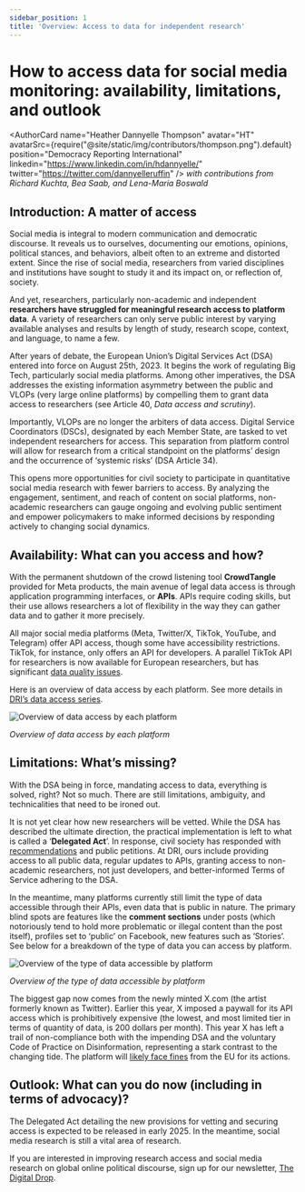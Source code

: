 ```yaml
---
sidebar_position: 1
title: 'Overview: Access to data for independent research'
---
```


# How to access data for social media monitoring: availability, limitations, and outlook

<LevelChip level="Beginner" />

<AuthorCard
  name="Heather Dannyelle Thompson"
  avatar="HT"
  avatarSrc={require("@site/static/img/contributors/thompson.png").default}
  position="Democracy Reporting International"
  linkedin="https://www.linkedin.com/in/hdannyelle/"
  twitter="https://twitter.com/dannyelleruffin" />
_with contributions from Richard Kuchta, Bea Saab, and Lena-Maria Boswald_

<LastUpdatedByChip authorOriginal="Heather Dannyelle Thompson" createdOn="13.09.2024" authorLastUpdate="Clara Ruthardt" updatedOn="29.11.2024" />


<VideoCard
  videoSrc="https://github.com/bertelsmannstift/data-knowledge-hub_videos/raw/main/videos/UPDEM_Thompson_540.mp4"
  thumbnailSrc="https://github.com/bertelsmannstift/data-knowledge-hub_videos/raw/main/thumbnails/UPDEM_Thompson_540.png"
/>

## Introduction: A matter of access

Social media is integral to modern communication and democratic discourse. It reveals us to ourselves, documenting our emotions, opinions, political stances, and behaviors, albeit often to an extreme and distorted extent. Since the rise of social media, researchers from varied disciplines and institutions have sought to study it and its impact on, or reflection of, society.

And yet, researchers, particularly non-academic and independent **researchers have struggled for meaningful research access to platform data**. A variety of researchers can only serve public interest by varying available analyses and results by length of study, research scope, context, and language, to name a few.

After years of debate, the European Union’s Digital Services Act (DSA) entered into force on August 25th, 2023. It begins the work of regulating Big Tech, particularly social media platforms. Among other imperatives, the DSA addresses the existing information asymmetry between the public and VLOPs (very large online platforms) by compelling them to grant data access to researchers (see Article 40, _Data access and scrutiny_).

Importantly, VLOPs are no longer the arbiters of data access. Digital Service Coordinators (DSCs), designated by each Member State, are tasked to vet independent researchers for access. This separation from platform control will allow for research from a critical standpoint on the platforms’ design and the occurrence of ‘systemic risks’ (DSA Article 34).

This opens more opportunities for civil society to participate in quantitative social media research with fewer barriers to access. By analyzing the engagement, sentiment, and reach of content on social platforms, non-academic researchers can gauge ongoing and evolving public sentiment and empower policymakers to make informed decisions by responding actively to changing social dynamics.

## Availability: What can you access and how?

With the permanent shutdown of the crowd listening tool **CrowdTangle** provided for Meta products, the main avenue of legal data access is through application programming interfaces, or **APIs**. APIs require coding skills, but their use allows researchers a lot of flexibility in the way they can gather data and to gather it more precisely.

All major social media platforms (Meta, Twitter/X, TikTok, YouTube, and Telegram) offer API access, though some have accessibility restrictions. TikTok, for instance, only offers an API for developers. A parallel TikTok API for researchers is now available for European researchers, but has significant [data quality issues](https://www.techpolicy.press/-researcher-data-access-under-the-dsa-lessons-from-tiktoks-api-issues-during-the-2024-european-elections/).

Here is an overview of data access by each platform. See more details in [DRI’s data access series](https://democracy-reporting.org/en/office/global/publications/the-data-access-problem-limitations-on-access-to-public-data-on-very-large-online-platforms).

![Overview of data access by each platform](../../static/img/context/access/overview-access.png)

_Overview of data access by each platform_

## Limitations: What’s missing?

With the DSA  being in force, mandating access to data, everything is solved, right? Not so much. There are still limitations, ambiguity, and technicalities that need to be ironed out.

It is not yet clear how new researchers will be vetted. While the DSA has described the ultimate direction, the practical implementation is left to what is called a ‘**Delegated Act**’. In response, civil society has responded with [recommendations](https://edmo.eu/2022/05/31/edmo-releases-report-on-researcher-access-to-platform-data/) and public petitions. At DRI, ours include providing access to all public data, regular updates to APIs, granting access to non-academic researchers, not just developers, and better-informed Terms of Service adhering to the DSA.

In the meantime, many platforms currently still limit the type of data accessible through their APIs, even data that is public in nature. The primary blind spots are features like the **comment sections** under posts (which notoriously tend to hold more problematic or illegal content than the post itself), profiles set to ‘public’ on Facebook, new features such as ‘Stories’. See below for a breakdown of the type of data you can access by platform.

![Overview of the type of data accessible by platform](../../static/img/context/access/overview-data.png)

_Overview of the type of data accessible by platform_

The biggest gap now comes from the newly minted X.com (the artist formerly known as Twitter). Earlier this year, X imposed a paywall for its API access which is prohibitively expensive (the lowest, and most limited tier in terms of quantity of data, is 200 dollars per month). This year X has left a trail of non-compliance both with the impending DSA and the voluntary Code of Practice on Disinformation, representing a stark contrast to the changing tide. The platform will [likely face fines](https://www.politico.eu/article/dsa-x-twitter-facebook-meta-snapchat-tiktok-google-instagram-content-law/#:~:text=After%20years%20of%20light%2Dtouch,crack%20down%20on%20toxic%20content.) from the EU for its actions.

## Outlook: What can you do now (including in terms of advocacy)?

The Delegated Act detailing the new provisions for vetting and securing access is expected to be released in early 2025. In the meantime, social media research is still a vital area of research.

If you are interested in improving research access and social media research on global online political discourse, sign up for our newsletter, [The Digital Drop](https://democracy-reporting.us6.list-manage.com/track/click?u=b9f5be04a5b86d197473b4951&id=f80bae5e6f&e=fd20ddcc9d).
